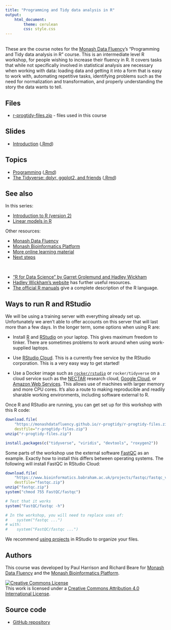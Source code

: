 ```yaml
---
title: "Programming and Tidy data analysis in R"
output: 
    html_document:
        theme: cerulean
        css: style.css
---
```


<br>
These are the course notes for the [Monash Data Fluency](https://www.monash.edu/data-fluency)'s "Programming and Tidy data analysis in R" course. This is an intermediate level R workshop, for people wishing to increase their fluency in R. It covers tasks that while not specifically involved in statistical analysis are necessary when working with data: loading data and getting it into a form that is easy to work with, automating repetitive tasks, identifying problems such as the need for normalization and transformation, and properly understanding the story the data wants to tell.

## Files

* [r-progtidy-files.zip](r-progtidy-files.zip) - files used in this course

## Slides

* [Introduction](slides/introduction.html) ([.Rmd](slides/introduction.Rmd))

## Topics

* [Programming](topics/programming.html) ([.Rmd](topics/programming.Rmd))
* [The Tidyverse: dplyr, ggplot2, and friends](topics/tidyverse.html) ([.Rmd](topics/tidyverse.Rmd))

## See also

In this series:

* [Introduction to R (version 2)](https://monashdatafluency.github.io/r-intro-2/)
* [Linear models in R](https://monashbioinformaticsplatform.github.io/r-linear/)

Other resources:

* [Monash Data Fluency](https://www.monash.edu/data-fluency)
* [Monash Bioinformatics Platform](https://www.monash.edu/researchinfrastructure/bioinformatics)
* [More online learning material](https://monashdatafluency.github.io/resources/)
* [Next steps](https://monashdatafluency.github.io/r-intro-2/next-steps.html)

<br>

* ["R for Data Science" by Garret Grolemund and Hadley Wickham](https://r4ds.had.co.nz/)
* [Hadley Wickham's website](http://hadley.nz/) has further useful resources.
* [The official R manuals](https://cran.r-project.org/manuals.html) give a complete description of the R language.


## Ways to run R and RStudio

We will be using a training server with everything already set up. Unfortunately we aren't able to offer accounts on this server that will last more than a few days. In the longer term, some options when using R are:

* Install [R](https://cran.rstudio.com/) and [RStudio](https://www.rstudio.com/products/rstudio/download/) on your laptop. This gives maximum freedom to tinker. There are sometimes problems to work around when using work-supplied laptops.

* Use [RStudio Cloud](https://rstudio.cloud/). This is a currently free service by the RStudio corporation. This is a very easy way to get started!

* Use a Docker image such as [`rocker/rstudio`](https://github.com/rocker-org/rocker-versioned/blob/master/rstudio/README.md) or `rocker/tidyverse` on a cloud service such as the [NECTAR](https://nectar.org.au/) research cloud, [Google Cloud](https://cloud.google.com/), or [Amazon Web Services](https://aws.amazon.com/). This allows use of machines with larger memory and more CPU cores. It's also a route to making reproducible and readily sharable working environments, including software external to R.

Once R and RStudio are running, you can get set up for this workshop with this R code:

```r
download.file(
    "https://monashdatafluency.github.io/r-progtidy/r-progtidy-files.zip",
    destfile="r-progtidy-files.zip")
unzip("r-progtidy-files.zip")

install.packages(c("tidyverse", "viridis", "devtools", "roxygen2"))
```

Some parts of the workshop use the external software [FastQC](https://www.bioinformatics.babraham.ac.uk/projects/fastqc/) as an example. Exactly how to install this differs between operating systems. The following will install FastQC in RStudio Cloud:

```r
download.file(
    "https://www.bioinformatics.babraham.ac.uk/projects/fastqc/fastqc_v0.11.8.zip",
    destfile="fastqc.zip")
unzip("fastqc.zip")
system("chmod 755 FastQC/fastqc")

# Test that it works
system("FastQC/fastqc -h")

# In the workshop, you will need to replace uses of:
#    system("fastqc ...")
# with:
#    system("FastQC/fastqc ...")
```

We recommend [using projects](https://support.rstudio.com/hc/en-us/articles/200526207-Using-Projects) in RStudio to organize your files.

## Authors

This course was developed by Paul Harrison and Richard Beare for [Monash Data Fluency](https://www.monash.edu/data-fluency) and the [Monash Bioinformatics Platform](https://www.monash.edu/researchinfrastructure/bioinformatics).

<a rel="license" href="http://creativecommons.org/licenses/by/4.0/"><img alt="Creative Commons License" style="border-width:0" src="figures/CC-BY.png" /></a><br />This work is licensed under a <a rel="license" href="http://creativecommons.org/licenses/by/4.0/">Creative Commons Attribution 4.0 International License</a>.

## Source code

* [GitHub repository](https://github.com/MonashDataFluency/r-progtidy)





